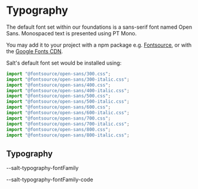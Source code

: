 
<Meta title="Theme/Foundations/Typography" />

# Typography

The default font set within our foundations is a sans-serif font named Open Sans. Monospaced text is presented using PT Mono.

You may add it to your project with a npm package e.g. [Fontsource](https://fontsource.org/), or with the [Google Fonts CDN](https://fonts.google.com/).

Salt's default font set would be installed using:

```js
import "@fontsource/open-sans/300.css";
import "@fontsource/open-sans/300-italic.css";
import "@fontsource/open-sans/400.css";
import "@fontsource/open-sans/400-italic.css";
import "@fontsource/open-sans/500.css";
import "@fontsource/open-sans/500-italic.css";
import "@fontsource/open-sans/600.css";
import "@fontsource/open-sans/600-italic.css";
import "@fontsource/open-sans/700.css";
import "@fontsource/open-sans/700-italic.css";
import "@fontsource/open-sans/800.css";
import "@fontsource/open-sans/800-italic.css";
```

## Typography

<TextBlock
  lineHeight="--salt-text-lineHeight"
  fontFamily="--salt-typography-fontFamily"
/>
<DocGrid textExample={true}>
  <BlankBlockCell />
  <BlankBlockCode>--salt-typography-fontFamily</BlankBlockCode>
</DocGrid>
<div style={{ padding: "20px" }} />
<TextBlock
  lineHeight="--salt-text-lineHeight"
  fontFamily="--salt-typography-fontFamily-code"
/>
<DocGrid textExample={true}>
  <BlankBlockCell />
  <BlankBlockCode>--salt-typography-fontFamily-code</BlankBlockCode>
</DocGrid>
<DocGrid>
  <FontWeightBlock fontWeight="--salt-typography-fontWeight-light" />
  <FontWeightBlock fontWeight="--salt-typography-fontWeight-regular" />
  <FontWeightBlock fontWeight="--salt-typography-fontWeight-medium" />
  <FontWeightBlock fontWeight="--salt-typography-fontWeight-semiBold" />
  <FontWeightBlock fontWeight="--salt-typography-fontWeight-bold" />
  <FontWeightBlock fontWeight="--salt-typography-fontWeight-extraBold" />
</DocGrid>

